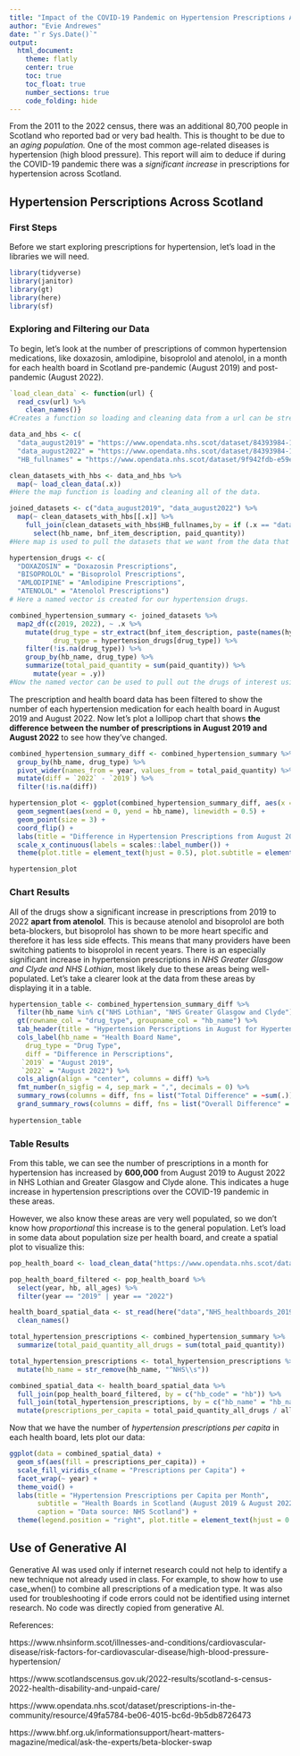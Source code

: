 ```yaml
---
title: "Impact of the COVID-19 Pandemic on Hypertension Prescriptions Across Scotland"
author: "Evie Andrewes"
date: "`r Sys.Date()`"
output: 
  html_document:
    theme: flatly
    center: true
    toc: true
    toc_float: true
    number_sections: true
    code_folding: hide
---
```


From the 2011 to the 2022 census, there was an additional 80,700 people in Scotland who reported bad or very bad health. This is thought to be due to an *aging population.* One of the most common age-related diseases is hypertension (high blood pressure). This report will aim to deduce if during the COVID-19 pandemic there was a *significant increase* in prescriptions for hypertension across Scotland.

## Hypertension Perscriptions Across Scotland 

### First Steps

Before we start exploring prescriptions for hypertension, let's load in the libraries we will need.

```r
library(tidyverse)
library(janitor)
library(gt) 
library(here)
library(sf)
```

### Exploring and Filtering our Data

To begin, let's look at the number of prescriptions of common hypertension medications, like doxazosin, amlodipine, bisoprolol and atenolol, in a month for each health board in Scotland pre-pandemic (August 2019) and post-pandemic (August 2022).

```r

`load_clean_data` <- function(url) {
  read_csv(url) %>%
    clean_names()} 
#Creates a function so loading and cleaning data from a url can be streamlined. This will be useful throughout the project.

data_and_hbs <- c(
  "data_august2019" = "https://www.opendata.nhs.scot/dataset/84393984-14e9-4b0d-a797-b288db64d088/resource/5c667230-4201-4a09-949d-3e6cc3a4ec19/download/pitc201908.csv",
  "data_august2022" = "https://www.opendata.nhs.scot/dataset/84393984-14e9-4b0d-a797-b288db64d088/resource/49fa5784-be06-4015-bc6d-9b5db8726473/download/pitc202208.csv",
  "HB_fullnames" = "https://www.opendata.nhs.scot/dataset/9f942fdb-e59e-44f5-b534-d6e17229cc7b/resource/652ff726-e676-4a20-abda-435b98dd7bdc/download/hb14_hb19.csv")

clean_datasets_with_hbs <- data_and_hbs %>% 
  map(~ load_clean_data(.x))
#Here the map function is loading and cleaning all of the data.

joined_datasets <- c("data_august2019", "data_august2022") %>% 
  map(~ clean_datasets_with_hbs[[.x]] %>%
    full_join(clean_datasets_with_hbs$HB_fullnames,by = if (.x == "data_august2019") c("hbt2014" = "hb") else c("hbt" = "hb")) %>%
      select(hb_name, bnf_item_description, paid_quantity))
#Here map is used to pull the datasets that we want from the data that was loaded in. They are joined by HB name (depending on what this variable is called). We use [[]] for .x because it is a changing or dynamic variable.

hypertension_drugs <- c(
  "DOXAZOSIN" = "Doxazosin Prescriptions", 
  "BISOPROLOL" = "Bisoprolol Prescriptions", 
  "AMLODIPINE" = "Amlodipine Prescriptions", 
  "ATENOLOL" = "Atenolol Prescriptions")
# Here a named vector is created for our hypertension drugs.

combined_hypertension_summary <- joined_datasets %>%
  map2_df(c(2019, 2022), ~ .x %>%
    mutate(drug_type = str_extract(bnf_item_description, paste(names(hypertension_drugs), collapse = "|")),
           drug_type = hypertension_drugs[drug_type]) %>%
    filter(!is.na(drug_type)) %>%
    group_by(hb_name, drug_type) %>%
    summarize(total_paid_quantity = sum(paid_quantity)) %>%
      mutate(year = .y))
#Now the named vector can be used to pull out the drugs of interest using names and str_extract. This returns the value we want instead of TRUE/FALSE like str_detect.The year column is created using the second input of the map2_df function (y).

```

The prescription and health board data has been filtered to show the number of each hypertension medication for each health board in August 2019 and August 2022. Now let's plot a lollipop chart that shows **the difference between the number of prescriptions in August 2019 and August 2022** to see how they've changed.

```r
combined_hypertension_summary_diff <- combined_hypertension_summary %>%
  group_by(hb_name, drug_type) %>%
  pivot_wider(names_from = year, values_from = total_paid_quantity) %>%
  mutate(diff = `2022` - `2019`) %>% 
  filter(!is.na(diff))

hypertension_plot <- ggplot(combined_hypertension_summary_diff, aes(x = diff, y = hb_name, color = drug_type)) +
  geom_segment(aes(xend = 0, yend = hb_name), linewidth = 0.5) +
  geom_point(size = 3) +
  coord_flip() +
  labs(title = "Difference in Hypertension Prescriptions from August 2019 to August 2022", subtitle = "by Health Board and Drug Type", x = "Change in Total Perscriptions", y = "Health Board", color = "Drug Type") +
  scale_x_continuous(labels = scales::label_number()) +
  theme(plot.title = element_text(hjust = 0.5), plot.subtitle = element_text(hjust = 0.5), axis.text.x = element_text(angle = 45, hjust = 1))

hypertension_plot

```

### Chart Results

All of the drugs show a significant increase in prescriptions from 2019 to 2022 **apart from atenolol**. This is because atenolol and bisoprolol are both beta-blockers, but bisoprolol has shown to be more heart specific and therefore it has less side effects. This means that many providers have been switching patients to bisoprolol in recent years. There is an especially significant increase in hypertension prescriptions in *NHS Greater Glasgow and Clyde and NHS Lothian*, most likely due to these areas being well-populated. Let's take a clearer look at the data from these areas by displaying it in a table.

```r

hypertension_table <- combined_hypertension_summary_diff %>%
  filter(hb_name %in% c("NHS Lothian", "NHS Greater Glasgow and Clyde")) %>%
  gt(rowname_col = "drug_type", groupname_col = "hb_name") %>%
  tab_header(title = "Hypertension Perscriptions in August for Hypertension from 2019 to 2022", subtitle = "Data from NHS Lothian and NHS Greater Glasgow and Clyde") %>% 
  cols_label(hb_name = "Health Board Name",
    drug_type = "Drug Type",
    diff = "Difference in Perscriptions",
   `2019` = "August 2019",
   `2022` = "August 2022") %>% 
  cols_align(align = "center", columns = diff) %>% 
  fmt_number(n_sigfig = 4, sep_mark = ",", decimals = 0) %>% 
  summary_rows(columns = diff, fns = list("Total Difference" = ~sum(.)), formatter = fmt_number, decimals = 0) %>%
  grand_summary_rows(columns = diff, fns = list("Overall Difference" = ~sum(.)), formatter = fmt_number, decimals = 0)
  
hypertension_table

```

### Table Results

From this table, we can see the number of prescriptions in a month for hypertension has increased by **600,000** from August 2019 to August 2022 in NHS Lothian and Greater Glasgow and Clyde alone. This indicates a huge increase in hypertension prescriptions over the COVID-19 pandemic in these areas. 

However, we also know these areas are very well populated, so we don't know how *proportional* this increase is to the general population. Let's load in some data about population size per health board, and create a spatial plot to visualize this:

```r

pop_health_board <- load_clean_data("https://www.opendata.nhs.scot/dataset/7f010430-6ce1-4813-b25c-f7f335bdc4dc/resource/27a72cc8-d6d8-430c-8b4f-3109a9ceadb1/download/hb2019_pop_est_14102024.csv")

pop_health_board_filtered <- pop_health_board %>% 
  select(year, hb, all_ages) %>% 
  filter(year == "2019" | year == "2022")

health_board_spatial_data <- st_read(here("data","NHS_healthboards_2019.shp")) %>% 
  clean_names()

total_hypertension_prescriptions <- combined_hypertension_summary %>%  group_by(hb_name, year) %>%
  summarize(total_paid_quantity_all_drugs = sum(total_paid_quantity)) 

total_hypertension_prescriptions <- total_hypertension_prescriptions %>%
  mutate(hb_name = str_remove(hb_name, "^NHS\\s"))

combined_spatial_data <- health_board_spatial_data %>% 
  full_join(pop_health_board_filtered, by = c("hb_code" = "hb")) %>%
  full_join(total_hypertension_prescriptions, by = c("hb_name" = "hb_name","year" = "year")) %>%
  mutate(prescriptions_per_capita = total_paid_quantity_all_drugs / all_ages)
```

Now that we have the number of *hypertension prescriptions per capita* in each health board, lets plot our data:

```r

ggplot(data = combined_spatial_data) +
  geom_sf(aes(fill = prescriptions_per_capita)) +
  scale_fill_viridis_c(name = "Prescriptions per Capita") +
  facet_wrap(~ year) +
  theme_void() +
  labs(title = "Hypertension Prescriptions per Capita per Month",
       subtitle = "Health Boards in Scotland (August 2019 & August 2022)",
       caption = "Data source: NHS Scotland") +
  theme(legend.position = "right", plot.title = element_text(hjust = 0.5), plot.subtitle = element_text(hjust = 0.5))

```

## Use of Generative AI

Generative AI was used only if internet research could not help to identify a new technique not already used in class. For example, to show how to use case_when() to combine all prescriptions of a medication type. It was also used for troubleshooting if code errors could not be identified using internet research. No code was directly copied from generative AI.

References:

https://www.nhsinform.scot/illnesses-and-conditions/cardiovascular-disease/risk-factors-for-cardiovascular-disease/high-blood-pressure-hypertension/

https://www.scotlandscensus.gov.uk/2022-results/scotland-s-census-2022-health-disability-and-unpaid-care/

https://www.opendata.nhs.scot/dataset/prescriptions-in-the-community/resource/49fa5784-be06-4015-bc6d-9b5db8726473

https://www.bhf.org.uk/informationsupport/heart-matters-magazine/medical/ask-the-experts/beta-blocker-swap
